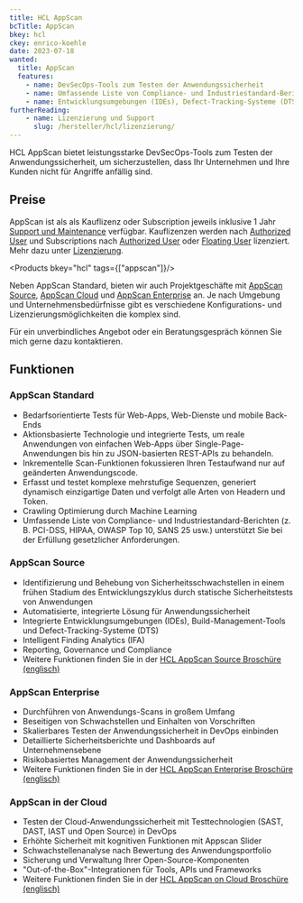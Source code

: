 ```yaml
---
title: HCL AppScan
bcTitle: AppScan
bkey: hcl
ckey: enrico-koehle
date: 2023-07-18
wanted:
  title: AppScan
  features:
    - name: DevSecOps-Tools zum Testen der Anwendungssicherheit
    - name: Umfassende Liste von Compliance- und Industriestandard-Berichten
    - name: Entwicklungsumgebungen (IDEs), Defect-Tracking-Systeme (DTS) und Schwachstellenanalyse optional.
furtherReading:
    - name: Lizenzierung und Support
      slug: /hersteller/hcl/lizenzierung/
---
```


<Intro>

HCL AppScan bietet leistungsstarke DevSecOps-Tools zum Testen der Anwendungssicherheit, um sicherzustellen, dass Ihr Unternehmen und Ihre Kunden nicht für Angriffe anfällig sind.

</Intro>

<TOC />


## Preise

AppScan ist als als Kauflizenz oder Subscription jeweils inklusive 1 Jahr [Support und Maintenance](/hersteller/hcl/lizenzierung/#software-support--subscription-sw-ss) verfügbar. Kauflizenzen werden nach [Authorized User](/hersteller/hcl/lizenzierung/#authorized-user) und Subscriptions nach [Authorized User](/hersteller/hcl/lizenzierung/#authorized-user) oder [Floating User](/hersteller/hcl/lizenzierung/#floating-user) lizenziert. Mehr dazu unter [Lizenzierung](/hersteller/hcl/lizenzierung/).

<Products bkey="hcl" tags={["appscan"]}/>

<GetInTouch variant="info">

Neben AppScan Standard, bieten wir auch Projektgeschäfte mit [AppScan Source](#appscan-source), [AppScan Cloud](#appscan-in-der-cloud) und [AppScan Enterprise](#appscan-enterprise) an. Je nach Umgebung und Unternehmensbedürfnisse gibt es verschiedene Konfigurations- und Lizenzierungsmöglichkeiten die komplex sind.

Für ein unverbindliches Angebot oder ein Beratungsgespräch können Sie mich gerne dazu kontaktieren.

</GetInTouch>


## Funktionen

### AppScan Standard

- Bedarfsorientierte Tests für Web-Apps, Web-Dienste und mobile Back-Ends
- Aktionsbasierte Technologie und integrierte Tests, um reale Anwendungen von einfachen Web-Apps über Single-Page-Anwendungen bis hin zu JSON-basierten REST-APIs zu behandeln.
- Inkrementelle Scan-Funktionen fokussieren Ihren Testaufwand nur auf geänderten Anwendungscode.
- Erfasst und testet komplexe mehrstufige Sequenzen, generiert dynamisch einzigartige Daten und verfolgt alle Arten von Headern und Token.
- Crawling Optimierung durch Machine Learning
- Umfassende Liste von Compliance- und Industriestandard-Berichten (z. B. PCI-DSS, HIPAA, OWASP Top 10, SANS 25 usw.) unterstützt Sie bei der Erfüllung gesetzlicher Anforderungen.


### AppScan Source

- Identifizierung und Behebung von Sicherheitsschwachstellen in einem frühen Stadium des Entwicklungszyklus durch statische Sicherheitstests von Anwendungen
- Automatisierte, integrierte Lösung für Anwendungssicherheit
- Integrierte Entwicklungsumgebungen (IDEs), Build-Management-Tools und Defect-Tracking-Systeme (DTS)
- Intelligent Finding Analytics (IFA)
- Reporting, Governance und Compliance
- Weitere Funktionen finden Sie in der [HCL AppScan Source Broschüre (englisch)](https://www.hcltechsw.com/wps/wcm/connect/ced76273-fcf6-4dba-b303-b07833577ce5/HCL+AppScan+Source+Brochure+04+02+20.pdf?MOD=AJPERES&CONVERT_TO=url)


### AppScan Enterprise

- Durchführen von Anwendungs-Scans in großem Umfang
- Beseitigen von Schwachstellen und Einhalten von Vorschriften
- Skalierbares Testen der Anwendungssicherheit in DevOps einbinden
- Detaillierte Sicherheitsberichte und Dashboards auf Unternehmensebene
- Risikobasiertes Management der Anwendungssicherheit
- Weitere Funktionen finden Sie in der [HCL AppScan Enterprise Broschüre (englisch)](https://www.hcltechsw.com/wps/wcm/connect/e18e4523-6cf7-40f0-bce1-668402929b26/HCL+AppScan+Enterprise+Brochure+04+02+20.pdf?MOD=AJPERES&CONVERT_TO=url)

### AppScan in der Cloud

- Testen der Cloud-Anwendungssicherheit mit Testtechnologien (SAST, DAST, IAST und Open Source) in DevOps
- Erhöhte Sicherheit mit kognitiven Funktionen mit Appscan Slider
- Schwachstellenanalyse nach Bewertung des Anwendungsportfolio
- Sicherung und Verwaltung Ihrer Open-Source-Komponenten
- "Out-of-the-Box"-Integrationen für Tools, APIs und Frameworks
- Weitere Funktionen finden Sie in der [HCL AppScan on Cloud Broschüre (englisch)](https://www.hcltechsw.com/wps/wcm/connect/96d1f5f5-aeb1-4c32-a392-7508a227391e/HCL+AppScan+on+Cloud+Brochure+04+03+20.pdf?MOD=AJPERES&CONVERT_TO=url)


<GetInTouch theme="light" />
